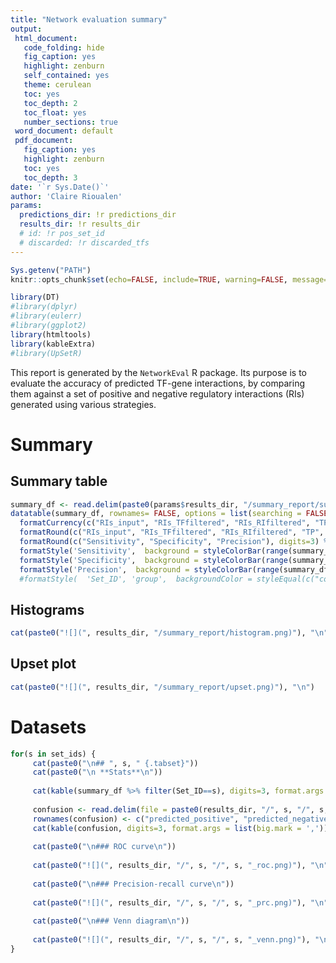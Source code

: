 ```yaml
---
title: "Network evaluation summary"
output:
 html_document:
   code_folding: hide
   fig_caption: yes
   highlight: zenburn
   self_contained: yes
   theme: cerulean
   toc: yes
   toc_depth: 2
   toc_float: yes
   number_sections: true
 word_document: default
 pdf_document:
   fig_caption: yes
   highlight: zenburn
   toc: yes
   toc_depth: 3
date: '`r Sys.Date()`'
author: 'Claire Rioualen'
params:
  predictions_dir: !r predictions_dir
  results_dir: !r results_dir
  # id: !r pos_set_id
  # discarded: !r discarded_tfs
---
```


<style type="text/css">

body{ /* Normal  */
      font-size: 14px;
  }
</style>

```r
Sys.getenv("PATH")
knitr::opts_chunk$set(echo=FALSE, include=TRUE, warning=FALSE, message=FALSE, results = 'asis', fig.width = 10, fig.height = 6)

library(DT)
#library(dplyr)
#library(eulerr)
#library(ggplot2)
library(htmltools)
library(kableExtra)
#library(UpSetR)
```

This report is generated by the `NetworkEval` R package. Its purpose is to evaluate the accuracy of predicted TF-gene interactions, by comparing them against a set of positive and negative regulatory interactions (RIs) generated using various strategies. 

# Summary

## Summary table

```r
summary_df <- read.delim(paste0(params$results_dir, "/summary_report/summary_table.tsv"))
datatable(summary_df, rownames= FALSE, options = list(searching = FALSE, pageLength = 25)) %>% 
  formatCurrency(c("RIs_input", "RIs_TFfiltered", "RIs_RIfiltered", "TP", "FP"), currency='') %>%
  formatRound(c("RIs_input", "RIs_TFfiltered", "RIs_RIfiltered", "TP", "FP"), digits=0) %>%
  formatRound(c("Sensitivity", "Specificity", "Precision"), digits=3) %>%
  formatStyle('Sensitivity',  background = styleColorBar(range(summary_df$Sensitivity), 'burlywood')) %>%
  formatStyle('Specificity',  background = styleColorBar(range(summary_df$Specificity), 'burlywood')) %>%
  formatStyle('Precision',  background = styleColorBar(range(summary_df$Precision), 'burlywood')) #%>% 
  #formatStyle(  'Set_ID', 'group',  backgroundColor = styleEqual(c("control", "expression", "physical"), c('lightcoral', 'lightgreen', "lightblue")))
```

## Histograms

```r
cat(paste0("![](", results_dir, "/summary_report/histogram.png)"), "\n")
```

## Upset plot

```r

cat(paste0("![](", results_dir, "/summary_report/upset.png)"), "\n")

```

# Datasets

```r

for(s in set_ids) {
     cat(paste0("\n## ", s, " {.tabset}"))
     cat(paste0("\n **Stats**\n"))
     
     cat(kable(summary_df %>% filter(Set_ID==s), digits=3, format.args = list(big.mark = ',')) %>% kable_styling(full_width = T, font_size = 12, bootstrap_options = c("striped", "hover")))
  
     confusion <- read.delim(file = paste0(results_dir, "/", s, "/", s, "_confusion_matrix.tsv"), header=T, stringsAsFactors=FALSE)
     rownames(confusion) <- c("predicted_positive", "predicted_negative", "total")
     cat(kable(confusion, digits=3, format.args = list(big.mark = ',')) %>% kable_styling(full_width = T, font_size = 12, bootstrap_options = c("striped", "hover")))
  
     cat(paste0("\n### ROC curve\n"))
     
     cat(paste0("![](", results_dir, "/", s, "/", s, "_roc.png)"), "\n")
     
     cat(paste0("\n### Precision-recall curve\n"))
     
     cat(paste0("![](", results_dir, "/", s, "/", s, "_prc.png)"), "\n")
     
     cat(paste0("\n### Venn diagram\n"))
     
     cat(paste0("![](", results_dir, "/", s, "/", s, "_venn.png)"), "\n")
}
```
